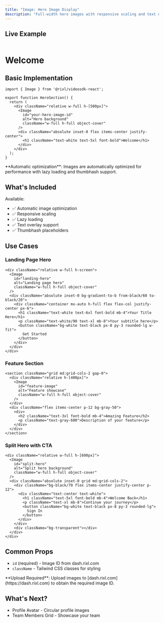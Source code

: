 ```yaml
---
title: "Image: Hero Image Display"
description: "Full-width hero images with responsive scaling and text overlay support"
---
```



## Live Example

<div className="max-w-4xl mx-auto mb-8">
    <div className="relative w-full h-[500px] rounded-lg overflow-hidden">
        <Image
            id="Hq3GhYYwSX"
            className="w-full h-full object-cover"
        />
        <div className="absolute inset-0 flex items-center justify-center bg-black/40">
            <h1 className="text-white text-5xl font-bold">Welcome</h1>
        </div>
    </div>
</div>

## Basic Implementation

```tsx
import { Image } from '@rixl/videosdk-react';

export function HeroSection() {
  return (
    <div className="relative w-full h-[500px]">
      <Image
        id="your-hero-image-id"
        alt="Hero background"
        className="w-full h-full object-cover"
      />
      <div className="absolute inset-0 flex items-center justify-center">
        <h1 className="text-white text-5xl font-bold">Welcome</h1>
      </div>
    </div>
  );
}
```

<Callout type="info">
    **Automatic optimization**: Images are automatically optimized for performance with lazy loading and thumbhash support.
</Callout>

## What's Included

Available:
* ✅ Automatic image optimization
* ✅ Responsive scaling
* ✅ Lazy loading
* ✅ Text overlay support
* ✅ Thumbhash placeholders

## Use Cases

### Landing Page Hero

```tsx
<div className="relative w-full h-screen">
  <Image
    id="landing-hero"
    alt="Landing page hero"
    className="w-full h-full object-cover"
  />
  <div className="absolute inset-0 bg-gradient-to-b from-black/60 to-black/20">
    <div className="container mx-auto h-full flex flex-col justify-center px-6">
      <h1 className="text-white text-6xl font-bold mb-4">Your Title Here</h1>
      <p className="text-white/90 text-xl mb-8">Your subtitle here</p>
      <button className="bg-white text-black px-8 py-3 rounded-lg w-fit">
        Get Started
      </button>
    </div>
  </div>
</div>
```

### Feature Section

```tsx
<section className="grid md:grid-cols-2 gap-0">
  <div className="relative h-[400px]">
    <Image
      id="feature-image"
      alt="Feature showcase"
      className="w-full h-full object-cover"
    />
  </div>
  <div className="flex items-center p-12 bg-gray-50">
    <div>
      <h2 className="text-3xl font-bold mb-4">Amazing Feature</h2>
      <p className="text-gray-600">Description of your feature</p>
    </div>
  </div>
</section>
```

### Split Hero with CTA

```tsx
<div className="relative w-full h-[600px]">
  <Image
    id="split-hero"
    alt="Split hero background"
    className="w-full h-full object-cover"
  />
  <div className="absolute inset-0 grid md:grid-cols-2">
    <div className="bg-black/70 flex items-center justify-center p-12">
      <div className="text-center text-white">
        <h1 className="text-5xl font-bold mb-4">Welcome Back</h1>
        <p className="text-xl mb-8">Continue your journey</p>
        <button className="bg-white text-black px-8 py-3 rounded-lg">
          Sign In
        </button>
      </div>
    </div>
    <div className="bg-transparent"></div>
  </div>
</div>
```

## Common Props

* `id` (required) - Image ID from dash.rixl.com
* `className` - Tailwind CSS classes for styling


<Callout type="warning">
    **Upload Required**: Upload images to [dash.rixl.com](https://dash.rixl.com) to obtain the required image ID.
</Callout>

## What's Next?

* Profile Avatar - Circular profile images
* Team Members Grid - Showcase your team